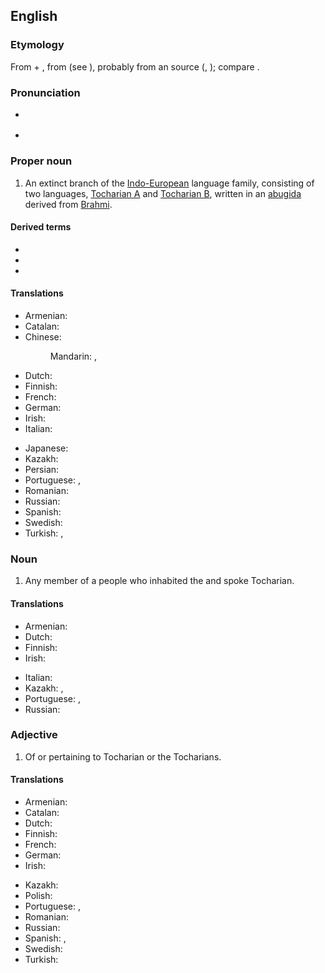 ==English==
{{wikipedia|dab=Tocharian}}

===Etymology===
From {{bor|en|la|Tochari}} + {{affix|en|-ian}}, from {{der|en|grc|Τόχαροι|t=Kucheans}} (see {{m|grc|Τόχαρος}}), probably from an {{der|en|iir}} source ({{cog|peo|tr=tuxāri-}}, {{cog|kho|tr=ttahvāra}}); compare {{der|en|sa|तुखार}}.

===Pronunciation===
* {{a|RP}} {{IPA|en|/təuˈkɛəɹi.ən/|/təuˈkɑːɹi.ən/}}<!-- generated by [[Template:X2IPA]] -->
* {{a|GA|Mary-marry-merry}} {{IPA|en|/toʊˈkɛɹi.ən/|/toʊˈkɑɹi.ən/}}<!-- generated by [[Template:X2IPA]] -->

===Proper noun===
{{en-proper noun}}

# An extinct branch of the [[Indo-European]] language family, consisting of two languages, [[Tocharian A]] and [[Tocharian B]], written in an [[abugida]] derived from [[Brahmi]].

====Derived terms====
* {{l|en|Proto-Tocharian}}
* {{l|en|Tocharian A}}
* {{l|en|Tocharian B}}

====Translations====
{{trans-top|language}}
* Armenian: {{t+|hy|թոխարերեն}}
* Catalan: {{t|ca|tokhari|m}}
* Chinese:
*: Mandarin: {{t|cmn|吐火罗语}}, {{t|cmn|龟兹语}}
* Dutch: {{t|nl|Tochaars}}
* Finnish: {{t+|fi|tokaari}}
* French: {{t+|fr|tokharien|m}}
* German: {{t|de|Tocharisch|n}}
* Irish: {{t|ga|Tocáiris|f}}
* Italian: {{t|it|tocario|m}}
{{trans-mid}}
* Japanese: {{t|ja|トカラ語|tr=トカラご, tokara-go|sc=Jpan}}
* Kazakh: {{t|kk|тоқар тілі}}
* Persian: {{t|fa|تخاری|tr=Toxâri|sc=fa-Arab}}
* Portuguese: {{t|pt|tocariano|m}}, {{t|pt|tocário|m}}
* Romanian: {{t+|ro|toharică|f}}
* Russian: {{t+|ru|тохарский}}
* Spanish: {{t+|es|tocario|m}}
* Swedish: {{t+|sv|tokhariska|c}}
* Turkish: {{t|tr|Tohar dili}}, {{t+|tr|Toharca}}
{{trans-bottom}}

===Noun===
{{en-noun}}

# Any member of a people who inhabited the {{w|Tarim Basin}} and spoke Tocharian.

====Translations====
{{trans-top|person}}
* Armenian: {{t|hy|թոխար}}
* Dutch: {{t|nl|tochaar}}
* Finnish: {{t+|fi|tokaari}}
* Irish: {{t|ga|Tocárach|m}}
{{trans-mid}}
* Italian: {{t|it|tocario|m}}
* Kazakh: {{t|kk|тоқар}}, {{t|kk|тохар}}
* Portuguese: {{t|pt|tocariano|m}}, {{t|pt|tocário|m}}
* Russian: {{t|ru|тохарец|m|sc=Cyrl}}
{{trans-bottom}}

===Adjective===
{{en-adj|-}}

# Of or pertaining to Tocharian or the Tocharians.

====Translations====
{{trans-top|related to Tocharians}}
* Armenian: {{t|hy|թոխարական}}
* Catalan: {{t|ca|tokhari}}
* Dutch: {{t|nl|tochaars}}
* Finnish: {{t|fi|tokaarilainen}}
* French: {{t+|fr|tokharien|m}}
* German: {{t+|de|tocharisch}}
* Irish: {{t|ga|Tocárach}}
{{trans-mid}}
* Kazakh: {{t|kk|тоқар}}
* Polish: {{t+|pl|tocharski|m}}
* Portuguese: {{t|pt|tocariano|m}}, {{t|pt|tocário|m}}
* Romanian: {{t|ro|toharic}}
* Russian: {{t+|ru|тохарский}}
* Spanish: {{t+|es|tocario|m}}, {{t|es|tocaria|f}}
* Swedish: {{t|sv|tokharisk}}
* Turkish: {{t|tr|tohar}}
{{trans-bottom}}

{{C|en|Ethnonyms|Languages}}
